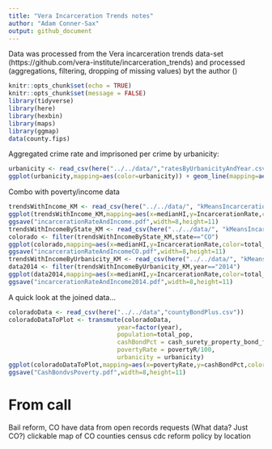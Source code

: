 ```yaml
---
title: "Vera Incarceration Trends notes"
author: "Adam Conner-Sax"
output: github_document
---
```


Data was processed from the Vera incarceration trends data-set (https://github.com/vera-institute/incarceration_trends) and processed (aggregations, filtering, dropping of missing values) byt the author ()

```r
knitr::opts_chunk$set(echo = TRUE)
knitr::opts_chunk$set(message = FALSE)
library(tidyverse)
library(here)
library(hexbin)
library(maps)
library(ggmap)
data(county.fips)
```

Aggregated crime rate and imprisoned per crime by urbanicity: 


```r
urbanicity <- read_csv(here("../../data/","ratesByUrbanicityAndYear.csv"))
ggplot(urbanicity,mapping=aes(color=urbanicity)) + geom_line(mapping=aes(x=year,y=CrimeRate)) + geom_point(mapping=aes(x=year,y=ImprisonedPerCrimeRate)) + facet_grid(rows=vars(urbanicity)) + scale_y_continuous(labels=scales::percent) + labs(x="Year",y="Rate",title="Crime and Prison Admission/Crime by Urbanicity",subtitle="Line is Crime and points are Prison Admission/Crime", caption="Data from Vera Institute of Justice")
```


Combo with poverty/income data

```r
trendsWithIncome_KM <- read_csv(here("../../data/", "kMeansIncarcerationRate_vs_MedianHIByYear.csv"))
ggplot(trendsWithIncome_KM,mapping=aes(x=medianHI,y=IncarcerationRate,color=total_pop)) + geom_point() + facet_wrap(~year,ncol=3) + labs(title="Incarceration Rate vs. Median Income (entire US)") + xlab("Median Household Income (scaled to median=100)")
ggsave("incarcerationRateAndIncome.pdf",width=8,height=11)
trendsWithIncomeByState_KM <- read_csv(here("../../data/", "kMeansIncarcerationRate_vs_MedianHIByStateAndYear.csv"))
colorado <- filter(trendsWithIncomeByState_KM,state=="CO")
ggplot(colorado,mapping=aes(x=medianHI,y=IncarcerationRate,color=total_pop)) + geom_point() + facet_wrap(~year,ncol=3)  + labs(title = "Incarceration Rate vs. Median Income (Colorado)") +xlab("Median Household Income (scaled to median=100)")
ggsave("incarcerationRateAndIncomeCO.pdf",width=8,height=11)
trendsWithIncomeByUrbanicity_KM <- read_csv(here("../../data/", "kMeansIncarcerationRate_vs_MedianHIByUrbanicityAndYear.csv"))  %>% mutate (urbanicity = factor(urbanicity))
data2014 <- filter(trendsWithIncomeByUrbanicity_KM,year=="2014") 
ggplot(data2014,mapping=aes(x=medianHI,y=IncarcerationRate,color=total_pop)) + geom_point() + facet_wrap(vars(urbanicity),ncol=2) + labs(title = "Incarceration Rate vs. Median Income (2014)") + xlab("Median Household Income (scaled to median=100)")
ggsave("incarcerationRateAndIncome2014.pdf",width=8,height=11)

```

A quick look at the joined data...

```r
coloradoData <- read_csv(here("../../data","countyBondPlus.csv"))
coloradoDataToPlot <- transmute(coloradoData,
                              year=factor(year),
                              population=total_pop,
                              cashBondPct = cash_surety_property_bond_frequency/total_bond_frequency,
                              povertyRate = povertyR/100,
                              urbanicity = urbanicity)
ggplot(coloradoDataToPlot,mapping=aes(x=povertyRate,y=cashBondPct,color=year,size=population)) + geom_point() + facet_wrap(vars(urbanicity), ncol=2) + scale_y_continuous(labels=scales::percent) + scale_x_continuous(labels=scales::percent) + labs(title="Cash Bonds as % of All Bonds vs Poverty Rate",subtitle="One point per county") + xlab("Poverty Rate") + ylab("Cash bond as % of all bonds")
ggsave("CashBondvsPoverty.pdf",width=8,height=11)
```


# From call
Bail reform, CO
have data from open records requests (What data? Just CO?)
clickable map of CO counties
census
cdc
reform policy by location


